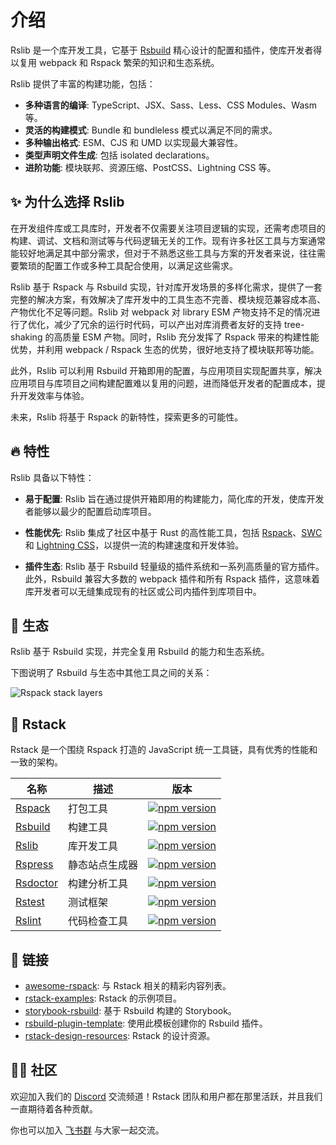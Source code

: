 # 介绍

Rslib 是一个库开发工具，它基于 [Rsbuild](https://rsbuild.rs/zh/) 精心设计的配置和插件，使库开发者得以复用 webpack 和 Rspack 繁荣的知识和生态系统。

Rslib 提供了丰富的构建功能，包括：

- **多种语言的编译**: TypeScript、JSX、Sass、Less、CSS Modules、Wasm 等。
- **灵活的构建模式**: Bundle 和 bundleless 模式以满足不同的需求。
- **多种输出格式**: ESM、CJS 和 UMD 以实现最大兼容性。
- **类型声明文件生成**: 包括 isolated declarations。
- **进阶功能**: 模块联邦、资源压缩、PostCSS、Lightning CSS 等。

## ✨ 为什么选择 Rslib

在开发组件库或工具库时，开发者不仅需要关注项目逻辑的实现，还需考虑项目的构建、调试、文档和测试等与代码逻辑无关的工作。现有许多社区工具与方案通常能较好地满足其中部分需求，但对于不熟悉这些工具与方案的开发者来说，往往需要繁琐的配置工作或多种工具配合使用，以满足这些需求。

Rslib 基于 Rspack 与 Rsbuild 实现，针对库开发场景的多样化需求，提供了一套完整的解决方案，有效解决了库开发中的工具生态不完善、模块规范兼容成本高、产物优化不足等问题。Rslib 对 webpack 对 library ESM 产物支持不足的情况进行了优化，减少了冗余的运行时代码，可以产出对库消费者友好的支持 tree-shaking 的高质量 ESM 产物。同时，Rslib 充分发挥了 Rspack 带来的构建性能优势，并利用 webpack / Rspack 生态的优势，很好地支持了模块联邦等功能。

此外，Rslib 可以利用 Rsbuild 开箱即用的配置，与应用项目实现配置共享，解决应用项目与库项目之间构建配置难以复用的问题，进而降低开发者的配置成本，提升开发效率与体验。

未来，Rslib 将基于 Rspack 的新特性，探索更多的可能性。

## 🔥 特性

Rslib 具备以下特性：

- **易于配置**: Rslib 旨在通过提供开箱即用的构建能力，简化库的开发，使库开发者能够以最少的配置启动库项目。

- **性能优先**: Rslib 集成了社区中基于 Rust 的高性能工具，包括 [Rspack](https://rspack.rs/zh/)、[SWC](https://swc.rs/) 和 [Lightning CSS](https://lightningcss.dev/)，以提供一流的构建速度和开发体验。

- **插件生态**: Rslib 基于 Rsbuild 轻量级的插件系统和一系列高质量的官方插件。此外，Rsbuild 兼容大多数的 webpack 插件和所有 Rspack 插件，这意味着库开发者可以无缝集成现有的社区或公司内插件到库项目中。

## 🎯 生态

Rslib 基于 Rsbuild 实现，并完全复用 Rsbuild 的能力和生态系统。

下图说明了 Rsbuild 与生态中其他工具之间的关系：

![Rspack stack layers](https://assets.rspack.rs/rsbuild/assets/rspack-stack-layers.png)

## 🦀 Rstack

Rstack 是一个围绕 Rspack 打造的 JavaScript 统一工具链，具有优秀的性能和一致的架构。

| 名称                                                  | 描述           | 版本                                                                                                                                                                             |
| ----------------------------------------------------- | -------------- | -------------------------------------------------------------------------------------------------------------------------------------------------------------------------------- |
| [Rspack](https://github.com/web-infra-dev/rspack)     | 打包工具       | <a href="https://npmjs.com/package/@rspack/core"><img src="https://img.shields.io/npm/v/@rspack/core?style=flat-square&colorA=564341&colorB=EDED91" alt="npm version" /></a>     |
| [Rsbuild](https://github.com/web-infra-dev/rsbuild)   | 构建工具       | <a href="https://npmjs.com/package/@rsbuild/core"><img src="https://img.shields.io/npm/v/@rsbuild/core?style=flat-square&colorA=564341&colorB=EDED91" alt="npm version" /></a>   |
| [Rslib](https://github.com/web-infra-dev/rslib)       | 库开发工具     | <a href="https://npmjs.com/package/@rslib/core"><img src="https://img.shields.io/npm/v/@rslib/core?style=flat-square&colorA=564341&colorB=EDED91" alt="npm version" /></a>       |
| [Rspress](https://github.com/web-infra-dev/rspress)   | 静态站点生成器 | <a href="https://npmjs.com/package/@rspress/core"><img src="https://img.shields.io/npm/v/@rspress/core?style=flat-square&colorA=564341&colorB=EDED91" alt="npm version" /></a>   |
| [Rsdoctor](https://github.com/web-infra-dev/rsdoctor) | 构建分析工具   | <a href="https://npmjs.com/package/@rsdoctor/core"><img src="https://img.shields.io/npm/v/@rsdoctor/core?style=flat-square&colorA=564341&colorB=EDED91" alt="npm version" /></a> |
| [Rstest](https://github.com/web-infra-dev/rstest)     | 测试框架       | <a href="https://npmjs.com/package/@rstest/core"><img src="https://img.shields.io/npm/v/@rstest/core?style=flat-square&colorA=564341&colorB=EDED91" alt="npm version" /></a>     |
| [Rslint](https://github.com/web-infra-dev/rslint)     | 代码检查工具   | <a href="https://npmjs.com/package/@rslint/core"><img src="https://img.shields.io/npm/v/@rslint/core?style=flat-square&colorA=564341&colorB=EDED91" alt="npm version" /></a>     |

## 🔗 链接

- [awesome-rspack](https://github.com/web-infra-dev/awesome-rspack): 与 Rstack 相关的精彩内容列表。
- [rstack-examples](https://github.com/rspack-contrib/rstack-examples): Rstack 的示例项目。
- [storybook-rsbuild](https://github.com/rspack-contrib/storybook-rsbuild): 基于 Rsbuild 构建的 Storybook。
- [rsbuild-plugin-template](https://github.com/rspack-contrib/rsbuild-plugin-template): 使用此模板创建你的 Rsbuild 插件。
- [rstack-design-resources](https://github.com/rspack-contrib/rstack-design-resources): Rstack 的设计资源。

## 🧑‍💻 社区

欢迎加入我们的 [Discord](https://discord.gg/XsaKEEk4mW) 交流频道！Rstack 团队和用户都在那里活跃，并且我们一直期待着各种贡献。

你也可以加入 [飞书群](https://applink.feishu.cn/client/chat/chatter/add_by_link?link_token=3c3vca77-bfc0-4ef5-b62b-9c5c9c92f1b4) 与大家一起交流。
